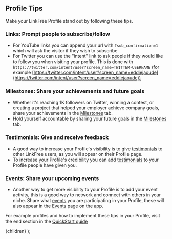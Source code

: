 
## Profile Tips

Make your LinkFree Profile stand out by following these tips.

### Links: Prompt people to subscribe/follow

- For YouTube links you can append your url with `?sub_confirmation=1` which will ask the visitor if they wish to subscribe
- For Twitter you can use the "intent" link to ask people if they would like to follow you when visiting your profile. This is done with `https://twitter.com/intent/user?screen_name=TWITTER-USERNAME` (for example [https://twitter.com/intent/user?screen_name=eddiejaoude](https://twitter.com/intent/user?screen_name=eddiejaoude))

### Milestones: Share your achievements and future goals

- Whether it's reaching 1K followers on Twitter, winning a contest, or creating a project that helped your employer achieve company goals, share your achievements in the [Milestones](/docs/how-to-guides/milestones) tab.
- Hold yourself accountable by sharing your future goals in the [Milestones](/docs/how-to-guides/milestones) tab.

### Testimonials: Give and receive feedback

- A good way to increase your Profile's visibility is to give [testimonials](/docs/how-to-guides/testimonials) to other LinkFree users, as you will appear on their Profile page.
- To increase your Profile's credibility you can add [testimonials](/docs/how-to-guides/testimonials) to your Profile people have given you.

### Events: Share your upcoming events

- Another way to get more visibility to your Profile is to add your event activity, this is a good way to network and connect with others in your niche. Share what [events](/docs/how-to-guides/events) you are participating in your Profile, these will also appear in the [Events](/events) page on the app.

For example profiles and how to implement these tips in your Profile, visit the end section in the [QuickStart guide](/docs/quickstart#example-profiles)

  <DocsLayout title="profile-style guide">{children}</DocsLayout>
);

